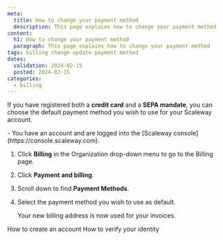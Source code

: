 ```yaml
---
meta:
  title: How to change your payment method
  description: This page explains how to change your payment method
content:
  h1: How to change your payment method
  paragraph: This page explains how to change your payment method
tags: billing change update payment method
dates:
  validation: 2024-02-15
  posted: 2024-02-15
categories:
  - billing
---
```


If you have registered both a **credit card** and a **SEPA mandate**, you can choose the default payment method you wish to use for your Scaleway account.

<Message type="requirement">
  - You have an account and are logged into the [Scaleway console](https://console.scaleway.com).
</Message>

1. Click **Billing** in the Organization drop-down menu to go to the Billing page.
2. Click **Payment and billing**. 
3. Scroll down to find **Payment Methods**.
2. Select the payment method you wish to use as default.

    Your new billing address is now used for your invoices.


<Navigation title="See also">
  <PreviousButton to="/console/account/how-to/create-an-account">How to create an account</PreviousButton>
  <NextButton to="/console/account/how-to/verify-identity">How to verify your identity</NextButton>
</Navigation>
